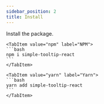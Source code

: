 ```yaml
---
sidebar_position: 2
title: Install
---
```


Install the package.


<Tabs>

    <TabItem value="npm" label="NPM">
    ```bash
    npm i simple-tooltip-react
    ```
    </TabItem>

    <TabItem value="yarn" label="Yarn">
    ```bash
    yarn add simple-tooltip-react
    ```
    </TabItem>

</Tabs>
